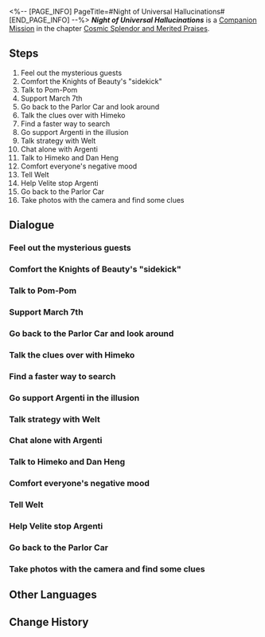 <%-- [PAGE_INFO]
PageTitle=#Night of Universal Hallucinations#
[END_PAGE_INFO] --%>
{{Stub|Dialogue.}}
{{Mission Infobox
|id            = 2000802
|title         = 
|image         = <!--Mission Night of Universal Hallucinations.png-->
|type          = Companion
|event_name    = 
|chapter       = Cosmic Splendor and Merited Praises
|requirements  = {{subst:void|<!--Unknown: {"Type":"Manual"}-->}}
|summary       = <!--official mission summary from Fate's Atlas-->
|characters    = Trailblazer
|startLocation = [[Astral Express]] - [[Parlor Car]]
|world         = Astral Express
|area          = Parlor Car
|prev          = 
|next          = 
|rewards       = Trailblaze EXP*600; Stellar Jade*100; Traveler's Guide*8; Key of Knowledge*6; "Cosmic Sacrifice for Love"*1 { text = "Cosmic Sacrifice for Love" }; "A Gentleman's Fantasy"*1 { text = "A Gentleman's Fantasy" }; Credit*70,000
}}
'''''Night of Universal Hallucinations''''' is a [[Companion Mission]] in the chapter [[Cosmic Splendor and Merited Praises]].

==Steps==
# Feel out the mysterious guests
# Comfort the Knights of Beauty's "sidekick"
# Talk to Pom-Pom
# Support March 7th
# Go back to the Parlor Car and look around
# Talk the clues over with Himeko
# Find a faster way to search
# Go support Argenti in the illusion
# Talk strategy with Welt
# Chat alone with Argenti
# Talk to Himeko and Dan Heng
# Comfort everyone's negative mood
# Tell Welt
# Help Velite stop Argenti
# Go back to the Parlor Car
# Take photos with the camera and find some clues

<!--
==Gameplay Notes==

--><!--
==Trial Character==

-->
==Dialogue==
{{Stub Dialogue}}
{{Dialogue End}}

===Feel out the mysterious guests===
{{Mission Description|type=companion|location=Parlor Car|update|A spaceship... has somehow rear-ended the Astral Express!? And a couple of mysterious visitors seem to be approaching the cabin!<br />Send out some feelers to figure out what kind of people these visitors are...}}
{{Dialogue Start}}
:{{tx}}
{{Dialogue End}}

===Comfort the Knights of Beauty's "sidekick"===
{{Mission Description|type=companion|location=Parlor Car|update|A spaceship... has somehow rear-ended the Astral Express!?<br />You decide to go and encourage the IPC staff member whose attitude is wildly different from the Knight of Beauty and who looks just like another minor character... These two don't seem like they'd get along! Why are they appearing together?}}
{{Dialogue Start}}
:{{tx}}
{{Dialogue End}}

===Talk to Pom-Pom===
{{Mission Description|type=companion|location=Parlor Car|update|A spaceship... has somehow rear-ended the Astral Express!? And there are mysterious visitors approaching the cabin!<br />Looks like you'll have to figure out this latest Express "crisis" together...}}
{{Dialogue Start}}
:{{tx}}
{{Dialogue End}}

===Support March 7th===
{{Dialogue Start}}
:{{tx}}
{{Dialogue End}}

===Go back to the Parlor Car and look around===
{{Mission Description|type=companion|location=Passenger Cabin|update|A spaceship... has somehow rear-ended the Astral Express!?<br />Things are starting to become trickier than you thought...}}
{{Dialogue Start}}
:{{tx}}
{{Dialogue End}}

===Talk the clues over with Himeko===
{{Dialogue Start}}
:{{tx}}
{{Dialogue End}}

===Find a faster way to search===
{{Mission Description|type=companion|location=Parlor Car|update|A spaceship... has somehow rear-ended the Astral Express!?<br />Pom-Pom has a portable train cleaning kit. Who knew it'd come in handy at a time like this...}}
{{Dialogue Start}}
:{{tx}}
{{Dialogue End}}

===Go support Argenti in the illusion===
{{Mission Description|type=companion|location=Passenger Cabin|update|A spaceship... has somehow rear-ended the Astral Express!?<br />Each and every move this Knight of Beauty makes is more unpredictable than the last...}}
{{Dialogue Start}}
:{{tx}}
{{Dialogue End}}

===Talk strategy with Welt===
{{Mission Description|type=companion|location=Parlor Car|update|Has the Express somehow... been swallowed up by a Giant Sting!?}}
{{Dialogue Start}}
:{{tx}}
{{Dialogue End}}

===Chat alone with Argenti===
{{Mission Description|type=companion|location=Parlor Car|update|The long, scarlet night of hallucinations forges endlessly on.<br />Argenti invites you to a "1-on-1 discussion." His behavior is truly impossible for normal people to parse...}}
{{Dialogue Start}}
:{{tx}}
{{Dialogue End}}

===Talk to Himeko and Dan Heng===
{{Mission Description|type=companion|location=Parlor Car|update|Has the Express somehow... been swallowed up by a Giant Sting!?}}
{{Dialogue Start}}
:{{tx}}
{{Dialogue End}}

===Comfort everyone's negative mood===
{{Dialogue Start}}
:{{tx}}
{{Dialogue End}}

===Tell Welt===
{{Mission Description|type=companion|location=Parlor Car|update|The long, scarlet night of hallucinations forges endlessly on.<br />Despite blooming into the most majestic of merit awards, it's nothing more than an ode from the universe that will soon disappear back into nothingness.}}
{{Dialogue Start}}
:{{tx}}
{{Dialogue End}}

===Help Velite stop Argenti===
{{Mission Description|type=companion|location=Parlor Car|update|The long, scarlet night of hallucinations forges endlessly on.<br />It seems like even the minor characters harbor their own intentions. Velite, the self-proclaimed "extra," will have ideas of his own...}}
{{Dialogue Start}}
:{{tx}}
{{Dialogue End}}

===Go back to the Parlor Car===
{{Mission Description|type=companion|location=Passenger Cabin|update|Has the Express somehow... been swallowed up by a Giant Sting!?}}
{{Dialogue Start}}
:{{tx}}
{{Dialogue End}}

===Take photos with the camera and find some clues===
{{Mission Description|type=companion|location=Parlor Car|update|A spaceship... has somehow rear-ended the Astral Express!?<br />Things are starting to become trickier than you thought...}}
{{Dialogue Start}}
:{{tx}}
{{Dialogue End}}

==Other Languages==
{{Other Languages
|en   = Night of Universal Hallucinations
|zhs  = 宇宙幻觉之夜
|zht  = 宇宙幻覺之夜
|ja   = 宇宙幻覚の夜
|ko   = 우주 환각의 밤
|es   = Noche de alucinaciones universales
|fr   = Nuit des hallucinations cosmiques
|ru   = Ночь космических галлюцинаций
|th   = ค่ำคืนจักรวาลที่ลวงตา
|vi   = Đêm Vũ Trụ Ảo Giác
|de   = Nacht der kosmischen Illusionen
|id   = Malam Halusinasi Alam Semesta
|pt   = Noite das Alucinações Universais
}}

==Change History==
{{Change History|1.5}}
